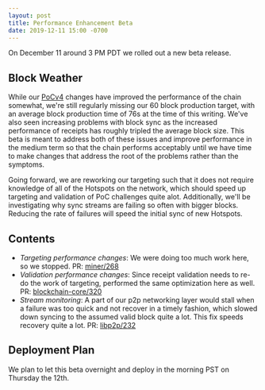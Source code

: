 ```yaml
---
layout: post
title: Performance Enhancement Beta
date: 2019-12-11 15:00 -0700
---
```


On December 11 around 3 PM PDT we rolled out a new beta release.

## Block Weather

While our [PoCv4](https://engineering.helium.com/2019/12/02/poc-v4.html) changes have improved the
performance of the chain somewhat, we're still regularly missing our 60 block production target,
with an average block production time of 76s at the time of this writing. We've also seen increasing
problems with block sync as the increased performance of receipts has roughly tripled the average
block size. This beta is meant to address both of these issues and improve performance in the medium
term so that the chain performs acceptably until we have time to make changes that address the root
of the problems rather than the symptoms.

Going forward, we are reworking our targeting such that it does not require knowledge of all of the
Hotspots on the network, which should speed up targeting and validation of PoC challenges quite
alot. Additionally, we'll be investigating why sync streams are failing so often with bigger blocks.
Reducing the rate of failures will speed the initial sync of new Hotspots.

## Contents

- _Targeting performance changes_: We were doing too much work here, so we stopped. PR:
  [miner/268](https://github.com/helium/miner/pull/269)
- _Validation performance changes_: Since receipt validation needs to re-do the work of targeting,
  performed the same optimization here as well. PR:
  [blockchain-core/320](https://github.com/helium/blockchain-core/pull/320)
- _Stream monitoring_: A part of our p2p networking layer would stall when a failure was too quick
  and not recover in a timely fashion, which slowed down syncing to the assumed valid block quite a
  lot. This fix speeds recovery quite a lot. PR:
  [libp2p/232](https://github.com/helium/erlang-libp2p/pull/232)

## Deployment Plan

We plan to let this beta overnight and deploy in the morning PST on Thursday the 12th.
